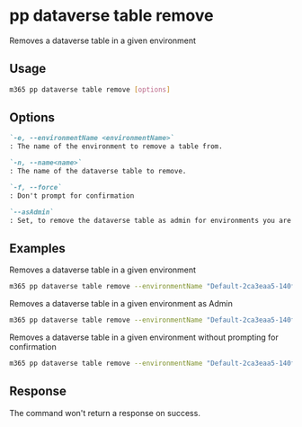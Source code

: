 
# pp dataverse table remove

Removes a dataverse table in a given environment

## Usage

```sh
m365 pp dataverse table remove [options]
```

## Options

```md definition-list
`-e, --environmentName <environmentName>`
: The name of the environment to remove a table from.

`-n, --name<name>`
: The name of the dataverse table to remove.

`-f, --force`
: Don't prompt for confirmation

`--asAdmin`
: Set, to remove the dataverse table as admin for environments you are not a member of.
```

<Global />

## Examples

Removes a dataverse table in a given environment

```sh
m365 pp dataverse table remove --environmentName "Default-2ca3eaa5-140f-4175-8261-3272edf9f339" --name "aaduser"
```

Removes a dataverse table in a given environment as Admin

```sh
m365 pp dataverse table remove --environmentName "Default-2ca3eaa5-140f-4175-8261-3272edf9f339" --name "aaduser" --asAdmin
```

Removes a dataverse table in a given environment without prompting for confirmation

```sh
m365 pp dataverse table remove --environmentName "Default-2ca3eaa5-140f-4175-8261-3272edf9f339" --name "aaduser" --force
```

## Response

The command won't return a response on success.
